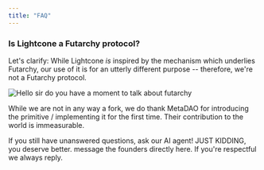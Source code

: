 ```yaml
---
title: "FAQ"
---
```


### Is Lightcone a Futarchy protocol?

Let's clarify: While Lightcone _is_ inspired by the mechanism which underlies Futarchy, our use of it is for an utterly different purpose -- therefore, we're not a Futarchy protocol.

<Accordion title="Wtf is Futarchy?" iconType="regular">
  <div className="w-36 h-36 rounded-lg">
  <img
    src="/Screenshot2025-08-26at3.48.25PM.png"
    alt="Hello sir do you have a moment to talk about futarchy"
    className="w-full h-full object-contain"
    title="Hello sir do you have a moment to talk about futarchy"
  />

  </div>

  While we are not in any way a fork, we do thank MetaDAO for introducing
  the primitive / implementing it for the first time. Their contribution to
  the world is immeasurable.
</Accordion>

If you still have unanswered questions, ask our AI agent\! JUST KIDDING, you deserve better. message the founders directly here. If you're respectful we always reply.
